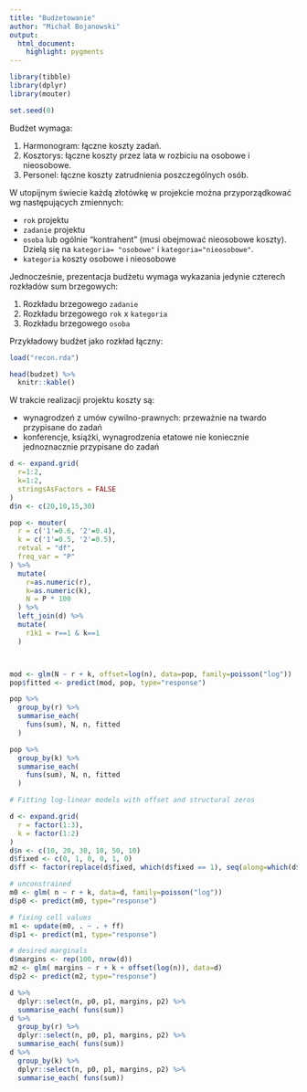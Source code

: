 ```yaml
---
title: "Budżetowanie"
author: "Michał Bojanowski"
output: 
  html_document:
    highlight: pygments
---
```


```r
library(tibble)
library(dplyr)
library(mouter)

set.seed(0)
```

Budżet wymaga:

1. Harmonogram: łączne koszty zadań.
2. Kosztorys: łączne koszty przez lata w rozbiciu na osobowe i nieosobowe.
3. Personel: łączne koszty zatrudnienia poszczególnych osób.

W utopijnym świecie każdą złotówkę w projekcie można przyporządkować wg następujących zmiennych:

- `rok` projektu
- `zadanie` projektu
- `osoba` lub ogólnie "kontrahent" (musi obejmować nieosobowe koszty). Dzielą się na `kategoria= "osobowe"` i `kategoria="nieosobowe"`.
- `kategoria` koszty osobowe i nieosobowe

Jednocześnie, prezentacja budżetu wymaga wykazania jedynie czterech rozkładów sum brzegowych:

1. Rozkładu brzegowego `zadanie`
2. Rozkładu brzegowego `rok` x `kategoria`
3. Rozkładu brzegowego `osoba`

Przykładowy budżet jako rozkład łączny:

```r
load("recon.rda")

head(budzet) %>%
  knitr::kable()
```

W trakcie realizacji projektu koszty są:

- wynagrodzeń z umów cywilno-prawnych: przeważnie na twardo przypisane do zadań
- konferencje, książki, wynagrodzenia etatowe nie koniecznie jednoznacznie przypisane do zadań

```r
d <- expand.grid(
  r=1:2,
  k=1:2,
  stringsAsFactors = FALSE
)
d$n <- c(20,10,15,30)

pop <- mouter(
  r = c('1'=0.6, '2'=0.4),
  k = c('1'=0.5, '2'=0.5),
  retval = "df",
  freq_var = "P"
) %>%
  mutate(
    r=as.numeric(r),
    k=as.numeric(k),
    N = P * 100
  ) %>%
  left_join(d) %>%
  mutate(
    r1k1 = r==1 & k==1
  )



mod <- glm(N ~ r + k, offset=log(n), data=pop, family=poisson("log"))
pop$fitted <- predict(mod, pop, type="response")

pop %>% 
  group_by(r) %>%
  summarise_each(
    funs(sum), N, n, fitted
  )

pop %>% 
  group_by(k) %>%
  summarise_each(
    funs(sum), N, n, fitted
  )
```












```r
# Fitting log-linear models with offset and structural zeros

d <- expand.grid(
  r = factor(1:3),
  k = factor(1:2)
)
d$n <- c(10, 20, 30, 10, 50, 10)
d$fixed <- c(0, 1, 0, 0, 1, 0)
d$ff <- factor(replace(d$fixed, which(d$fixed == 1), seq(along=which(d$fixed == 1))))

# unconstrained
m0 <- glm( n ~ r + k, data=d, family=poisson("log"))
d$p0 <- predict(m0, type="response")

# fixing cell values
m1 <- update(m0, . ~ . + ff)
d$p1 <- predict(m1, type="response")

# desired marginals
d$margins <- rep(100, nrow(d))
m2 <- glm( margins ~ r + k + offset(log(n)), data=d)
d$p2 <- predict(m2, type="response")

d %>% 
  dplyr::select(n, p0, p1, margins, p2) %>%
  summarise_each( funs(sum))
d %>% 
  group_by(r) %>%
  dplyr::select(n, p0, p1, margins, p2) %>%
  summarise_each( funs(sum))
d %>% 
  group_by(k) %>%
  dplyr::select(n, p0, p1, margins, p2) %>%
  summarise_each( funs(sum))
```


